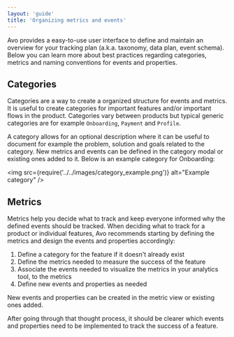 ```yaml
---
layout: 'guide'
title: 'Organizing metrics and events'
---
```


Avo provides a easy-to-use user interface to define and maintain an overview for
your tracking plan (a.k.a. taxonomy, data plan, event schema). Below you can
learn more about best practices regarding categories, metrics and naming conventions
for events and properties.

## <a name="categories"></a> Categories

Categories are a way to create a organized structure for events and metrics. It is useful to create
categories for important features and/or important flows in the product. Categories vary between products but typical generic categories are for example `Onboarding`, `Payment` and `Profile`.

A category allows for an optional description where it can be useful to document for example the problem, solution and goals related to the category. New metrics and events can be defined in the category modal or existing ones added to it. Below is an example category for Onboarding:

<img
  src={require('../../images/category_example.png')}
  alt="Example category"
/>

## <a name="goals-and-metrics"></a> Metrics

Metrics help you decide what to track and keep everyone informed why
the defined events should be tracked. When deciding what to track for a product or individual features, Avo recommends starting by defining the metrics and design the events and properties accordingly:

1. Define a category for the feature if it doesn't already exist
2. Define the metrics needed to measure the success of the feature
3. Associate the events needed to visualize the metrics in your analytics tool, to the metrics
4. Define new events and properties as needed

New events and properties can be created in the metric view or existing ones added.

After going through that thought process, it should be clearer which events and
properties need to be implemented to track the success of a feature.
